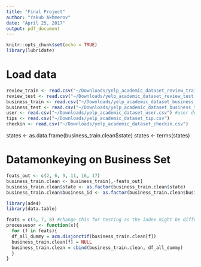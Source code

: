 ```yaml
---
title: "Final Project"
author: "Yakub Akhmerov"
date: "April 25, 2017"
output: pdf_document
---
```


```r
knitr::opts_chunk$set(echo = TRUE)
library(lubridate)
```

# Load data
```r
review_train <- read.csv("~/Downloads/yelp_academic_dataset_review_train.csv") #reviews
review_test <- read.csv("~/Downloads/yelp_academic_dataset_review_test.csv") #reviews
business_train <- read.csv("~/Downloads/yelp_academic_dataset_business_train.csv") #business
business_test <- read.csv("~/Downloads/yelp_academic_dataset_business_test.csv") #business
user <- read.csv("~/Downloads/yelp_academic_dataset_user.csv") #user description and identity 
tips <- read.csv("~/Downloads/yelp_academic_dataset_tip.csv")
checkin <- read.csv("~/Downloads/yelp_academic_dataset_checkin.csv")
```


states <- as.data.frame(business_train.clean$state)
states <- terms(states)

# Datamonkeying on Business Set
```r
feats_out <- c(2, 6, 9, 11, 16, 17)
business_train.clean <- business_train[,-feats_out]
business_train.clean$state <- as.factor(business_train.clean$state)
business_train.clean$business_id <- as.factor(business_train.clean$business_id)

library(ade4)
library(data.table)

feats = c(4, 7, 8) #change this for testing as the index might be different
processesor <- function(x){
  for (f in feats){
  df_all_dummy = acm.disjonctif(business_train.clean[f])
  business_train.clean[f] = NULL
  business_train.clean = cbind(business_train.clean, df_all_dummy)
  }
}
```
